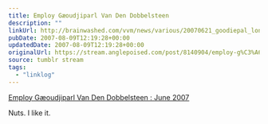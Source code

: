 ```yaml
---
title: Employ Gæoudjiparl Van Den Dobbelsteen
description: ""
linkUrl: http://brainwashed.com/vvm/news/various/20070621_goodiepal_londonjobs.html
pubDate: 2007-08-09T12:19:28+00:00
updatedDate: 2007-08-09T12:19:28+00:00
originalUrl: https://stream.anglepoised.com/post/8140904/employ-g%C3%A6oudjiparl-van-den-dobbelsteen-june-2007
source: tumblr stream
tags:
  - "linklog"
---
```


[Employ Gæoudjiparl Van Den Dobbelsteen : June 2007][1]

Nuts. I like it.

[1]: http://brainwashed.com/vvm/news/various/20070621_goodiepal_londonjobs.html
